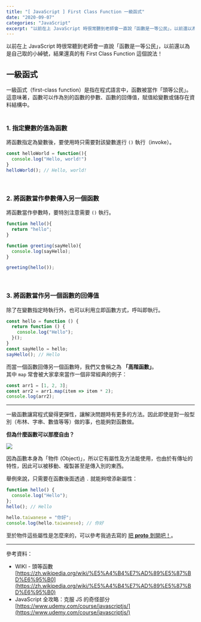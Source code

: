 ```yaml
---
title: "[ JavaScript ] First Class Function 一級函式"
date: "2020-09-07"
categories: "JavaScript"
excerpt: "以前在上 JavaScript 時很常聽到老師會一直說「函數是一等公民」，以前還以為是自己取的小綽號，結果還真的有 First Class Function 這個說法！"
---
```

以前在上 JavaScript 時很常聽到老師會一直說「函數是一等公民」，以前還以為是自己取的小綽號，結果還真的有 First Class Function 這個說法！

## 一級函式
一級函式（first-class function）是指在程式語言中，函數被當作「頭等公民」。這意味著，函數可以作為別的函數的參數、函數的回傳值，賦值給變數或儲存在資料結構中。
<br/>
<br/>

### 1. 指定變數的值為函數
將函數指定為變數後，要使用時只需要對該變數進行 `()` 執行（invoke）。
```javascript
const helloWorld = function(){
  console.log("Hello, world!")
}
helloWorld(); // Hello, world!
```
<br/>

### 2. 將函數當作參數傳入另一個函數
將函數當作參數時，要特別注意需要 `()` 執行。
```javascript
function hello(){
  return "hello";
}

function greeting(sayHello){
  console.log(sayHello);
}

greeting(hello());
```
<br/>

### 3. 將函數當作另一個函數的回傳值
除了在變數指定時執行外，也可以利用立即函數方式，呼叫即執行。
```javascript
const hello = function () {
  return function () {
    console.log("Hello");
  }();
}
const sayHello = hello;
sayHello(); // Hello
```
而當一個函數回傳另一個函數時，我們又會稱之為 **「高階函數」**。<br/>
其中 `map` 常會被大家拿來當作一個非常經典的例子：
```javascript
const arr1 = [1, 2, 3];
const arr2 = arr1.map(item => item * 2);
console.log(arr2);
```
---

一級函數讓寫程式變得更彈性，讓解決問題時有更多的方法。因此即使是對一般型別（布林、字串、數值等等）做的事，也能夠對函數做。

**但為什麼函數可以那麼自由？**

![](https://i.imgur.com/LAhywWW.png)

因為函數本身為「物件 (Object)」，所以它有屬性及方法能使用，也由於有傳址的特性，因此可以被移動、複製甚至是傳入別的東西。

舉例來說，只需要在函數後面透過 `.` 就能夠增添新屬性：
```javascript
function hello() {
  console.log("Hello");
};
hello(); // Hello

hello.taiwanese = "你好";
console.log(hello.taiwanese); // 你好
```

至於物件這些屬性是怎麼來的，可以參考我過去寫的 [把 __proto__ 剝開吧！](https://andyu.io/2020/08/17/js-what-is-proto/)。

---

參考資料：
- WIKI - 頭等函數<br/>
[https://zh.wikipedia.org/wiki/%E5%A4%B4%E7%AD%89%E5%87%BD%E6%95%B0](https://zh.wikipedia.org/wiki/%E5%A4%B4%E7%AD%89%E5%87%BD%E6%95%B0)
- JavaScript 全攻略：克服 JS 的奇怪部分<br/>
[https://www.udemy.com/course/javascriptjs/](https://www.udemy.com/course/javascriptjs/)